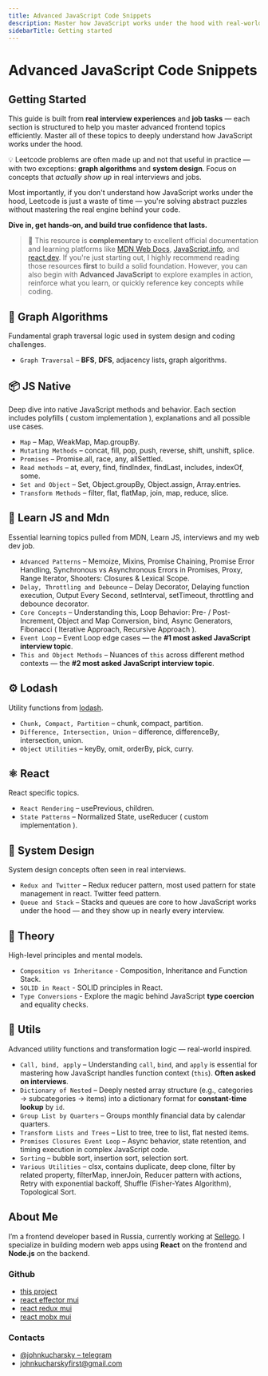 ```yaml
---
title: Advanced JavaScript Code Snippets
description: Master how JavaScript works under the hood with real-world problems, advanced patterns, and concepts companies actually ask in interviews.
sidebarTitle: Getting started
---
```


# Advanced JavaScript Code Snippets

## Getting Started

This guide is built from **real interview experiences** and **job tasks** — each section is structured to help you master advanced frontend topics efficiently.
Master all of these topics to deeply understand how JavaScript works under the hood.

💡 Leetcode problems are often made up and not that useful in practice — with two exceptions: **graph algorithms** and **system design**.
Focus on concepts that *actually show up* in real interviews and jobs.

Most importantly, if you don't understand how JavaScript works under the hood, Leetcode is just a waste of time —
you're solving abstract puzzles without mastering the real engine behind your code.

**Dive in, get hands-on, and build true confidence that lasts.**

> 📌 This resource is **complementary** to excellent official documentation and learning platforms like
> [MDN Web Docs](https://developer.mozilla.org/en-US/docs/Web/JavaScript), [JavaScript.info](https://javascript.info/), and [react.dev](https://react.dev/).
> If you're just starting out, I highly recommend reading those resources **first** to build a solid foundation.
> However, you can also begin with **Advanced JavaScript** to explore examples in action, reinforce what you learn, or quickly reference key concepts while coding.

## 🧭 Graph Algorithms

Fundamental graph traversal logic used in system design and coding challenges.

- `Graph Traversal` – **BFS**, **DFS**, adjacency lists, graph algorithms.

## 📦 JS Native

Deep dive into native JavaScript methods and behavior. Each section includes polyfills ( custom implementation ),
explanations and all possible use cases.

- `Map` – Map, WeakMap, Map.groupBy.
- `Mutating Methods` – concat, fill, pop, push, reverse, shift, unshift, splice.
- `Promises` – Promise.all, race, any, allSettled.
- `Read methods` – at, every, find, findIndex, findLast, includes, indexOf, some.
- `Set and Object` – Set, Object.groupBy, Object.assign, Array.entries.
- `Transform Methods` – filter, flat, flatMap, join, map, reduce, slice.

## 📖 Learn JS and Mdn

Essential learning topics pulled from MDN, Learn JS, interviews and my web dev job.

- `Advanced Patterns` – Memoize, Mixins, Promise Chaining, Promise Error Handling, Synchronous vs Asynchronous Errors in Promises, Proxy, Range Iterator, Shooters: Closures & Lexical Scope.
- `Delay, Throttling and Debounce` – Delay Decorator, Delaying function execution, Output Every Second, setInterval, setTimeout, throttling and debounce decorator.
- `Core Concepts` – Understanding this, Loop Behavior: Pre- / Post-Increment, Object and Map Conversion, bind, Async Generators, Fibonacci ( Iterative Approach, Recursive Approach ).
- `Event Loop` – Event Loop edge cases — the **#1 most asked JavaScript interview topic**.
- `This and Object Methods` – Nuances of `this` across different method contexts — the **#2 most asked JavaScript interview topic**.

## ⚙️ Lodash

Utility functions from [lodash](https://lodash.com/).

- `Chunk, Compact, Partition` – chunk, compact, partition.
- `Difference, Intersection, Union` – difference, differenceBy, intersection, union.
- `Object Utilities` – keyBy, omit, orderBy, pick, curry.

## ⚛️ React

React specific topics.

- `React Rendering` – usePrevious, children.
- `State Patterns` – Normalized State, useReducer ( custom implementation ).

## 🧩 System Design

System design concepts often seen in real interviews.

- `Redux and Twitter` – Redux reducer pattern, most used pattern for state management in react. Twitter feed pattern.
- `Queue and Stack` – Stacks and queues are core to how JavaScript works under the hood — and they show up in nearly every interview.

## 🧠 Theory

High-level principles and mental models.

- `Composition vs Inheritance` - Composition, Inheritance and Function Stack.
- `SOLID in React` - SOLID principles in React.
- `Type Conversions` - Explore the magic behind JavaScript **type coercion** and equality checks.

## 🔧 Utils

Advanced utility functions and transformation logic — real-world inspired.

- `Call, bind, apply` – Understanding `call`, `bind`, and `apply` is essential for mastering how JavaScript handles function context (`this`). **Often asked on interviews**.
- `Dictionary of Nested` – Deeply nested array structure (e.g., categories → subcategories → items) into a dictionary format for **constant-time lookup** by `id`.
- `Group List by Quarters` – Groups monthly financial data by calendar quarters.
- `Transform Lists and Trees` – List to tree, tree to list, flat nested items.
- `Promises Closures Event Loop` – Async behavior, state retention, and timing execution in complex JavaScript code.
- `Sorting` – bubble sort, insertion sort, selection sort.
- `Various Utilities` – clsx, contains duplicate, deep clone, filter by related property, filterMap, innerJoin, Reducer pattern with actions, Retry with exponential backoff, Shuffle (Fisher-Yates Algorithm), Topological Sort.



## About Me

I’m a frontend developer based in Russia, currently working at [Sellego](https://sellego.com/blog/).
I specialize in building modern web apps using **React** on the frontend and **Node.js** on the backend.

### Github

- [this project](https://github.com/JohnKucharsky/advancedjavascript)
- [react effector mui](https://github.com/JohnKucharsky/react-effector-mui)
- [react redux mui](https://github.com/JohnKucharsky/react-redux-mui)
- [react mobx mui](https://github.com/JohnKucharsky/react-mobx-mui)

### Contacts

- [@johnkucharsky – telegram](https://t.me/johnkucharsky)
- [johnkucharskyfirst@gmail.com](mailto:johnkucharskyfirst@gmail.com)